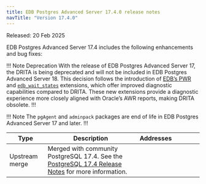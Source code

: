 ```yaml
---
title: EDB Postgres Advanced Server 17.4.0 release notes
navTitle: "Version 17.4.0"
---
```


Released: 20 Feb 2025

EDB Postgres Advanced Server 17.4 includes the following enhancements and bug fixes:

!!! Note Deprecation
With the release of EDB Postgres Advanced Server 17, the DRITA is being deprecated and will not be included in EDB Postgres Advanced Server 18. This decision follows the introduction of [EDB’s PWR](/pwr/latest/) and [`edb_wait_states`](/pg_extensions/wait_states/) extensions, which offer improved diagnostic capabilities compared to DRITA. These new extensions provide a diagnostic experience more closely aligned with Oracle’s AWR reports, making DRITA obsolete.
!!!

!!! Note 
The `pgAgent` and `adminpack` packages are end of life in EDB Postgres Advanced Server 17 and later.
!!!

| Type           | Description                                                                                                                                          | Addresses&nbsp;&nbsp;&nbsp;&nbsp;&nbsp;&nbsp;&nbsp;&nbsp;&nbsp;&nbsp;&nbsp;&nbsp;&nbsp;&nbsp;&nbsp; |
|----------------|------------------------------------------------------------------------------------------------------------------------------------------------------|-----------------------------------------------------------------------------------------------------|
| Upstream merge | Merged with community PostgreSQL 17.4. See the [PostgreSQL 17.4 Release Notes](https://www.postgresql.org/docs/release/17.4/) for more information.  |                                                                                                     |
